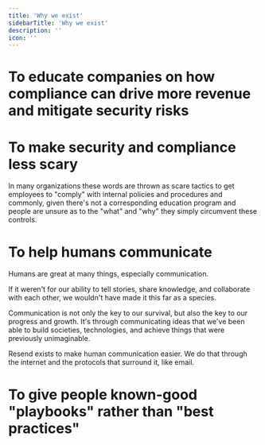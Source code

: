 ```yaml
---
title: 'Why we exist'
sidebarTitle: 'Why we exist'
description: ''
icon: ''
---
```

# To educate companies on how compliance can drive more revenue and mitigate security risks

# To make security and compliance less scary

In many organizations these words are thrown as scare tactics to get employees to "comply" with internal policies and procedures and commonly, given there's not a corresponding education program and people are unsure as to the "what" and "why" they simply circumvent these controls.

# To help humans communicate

Humans are great at many things, especially communication.

If it weren't for our ability to tell stories, share knowledge, and collaborate with each other, we wouldn't have made it this far as a species.

Communication is not only the key to our survival, but also the key to our progress and growth. It's through communicating ideas that we've been able to build societies, technologies, and achieve things that were previously unimaginable.

Resend exists to make human communication easier. We do that through the internet and the protocols that surround it, like email.

# To give people known-good "playbooks" rather than "best practices"